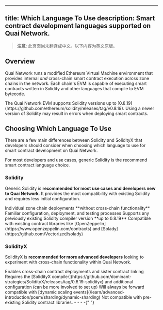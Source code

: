 <!-- AUTO-GENERATED-CONTENT:START (ENGLISH-COPY) -->
---
title: Which Language To Use
description: Smart contract development languages supported on Quai Network.
---

> **注意**: 此页面尚未翻译成中文。以下内容为英文原版。

## Overview

Quai Network runs a modified Ethereum Virtual Machine environment that provides internal _and_ cross-chain smart contract execution across zone chains in the network. Each chain's EVM is capable of executing smart contracts written in Solidity and other languages that compile to EVM bytecode.

<Warning>
  The Quai Network EVM supports Solidity versions up to
  [0.8.19](https://github.com/ethereum/solidity/releases/tag/v0.8.19). Using a
  newer version of Solidity may result in errors when deploying smart contracts.
</Warning>

## Choosing Which Language To Use

There are a few main differences between Solidity and SolidityX that developers should consider when choosing which language to use for smart contract development on Quai Network.

<Tip>
  For most developers and use cases, generic Solidity is the recommend smart
  contract language choice.
</Tip>

### Solidity

Generic Solidity is **recommended for most use cases and developers new to Quai Network**. It provides the most compatibility with existing Solidity and requires less initial configuration.

<CardGroup>
  <Card title="Single Chain" icon="link-horizontal-slash">
    Individual zone chain deployments **without cross-chain functionality**
  </Card>
  <Card title="Simple Setup" icon="sliders">
    Familiar configuration, deployment, and testing processes
  </Card>
  <Card title="Compatible Versions" icon="code-branch">
    Supports any previously existing Solidity compiler version **up to 0.8.19**
  </Card>
  <Card title="External Compatibility" icon="books">
    Compatible with existing contract libraries like
    [OpenZeppelin](https://www.openzeppelin.com/contracts) and
    [Solady](https://github.com/Vectorized/solady)
  </Card>
</CardGroup>

### SolidityX

SolidityX is **recommended for more advanced developers** looking to experiment with cross-chain functionality within Quai Network.

<CardGroup>
  <Card title="Cross-chain Deployment" icon="link-horizontal">
    Enables cross-chain contract deployments and sister contract linking
  </Card>
  <Card title="Advanced Setup" icon="gear-complex-code">
    Requires the [SolidityX
    compiler](https://github.com/dominant-strategies/SolidityX/releases/tag/0.8.19-solidityx)
    and additional configuration (can be more involved to set up)
  </Card>
  <Card title="Forward Compatibility" icon="forward">
    Will always be forward compatible with [dynamic scaling
    events](/learn/advanced-introduction/poem/sharding/dynamic-sharding)
  </Card>
  <Card title="Library Compatibility" icon="ban">
    Not compatible with pre-existing Solidity contract libraries.
  </Card>
</CardGroup>
- - - -{" "}
